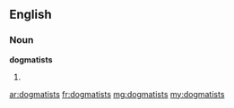 ==English==

===Noun===
'''dogmatists'''

# {{plural of|dogmatist}}

[[ar:dogmatists]]
[[fr:dogmatists]]
[[mg:dogmatists]]
[[my:dogmatists]]